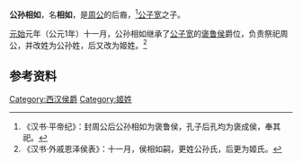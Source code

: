 '''公孙相如'''，名'''相如'''，是[[周公|周公]]的后裔，<ref>《汉书·平帝纪》：封周公后公孙相如为褒鲁侯，孔子后孔均为褒成侯，奉其祀。</ref>[[公子宽|公子宽]]之子。

[[元始_(西汉)|元始]]元年（公元1年）十一月，公孙相如继承了[[公子宽|公子宽]]的[[褒鲁侯|褒鲁侯]]爵位，负责祭祀周公，并改姓为公孙姓，后又改为姬姓。<ref>《汉书·外戚恩泽侯表》：十一月，侯相如嗣，更姓公孙氏，后更为姬氏。</ref>

==参考资料==
{{reflist}}

[[Category:西汉侯爵|Category:西汉侯爵]]
[[Category:姬姓|Category:姬姓]]